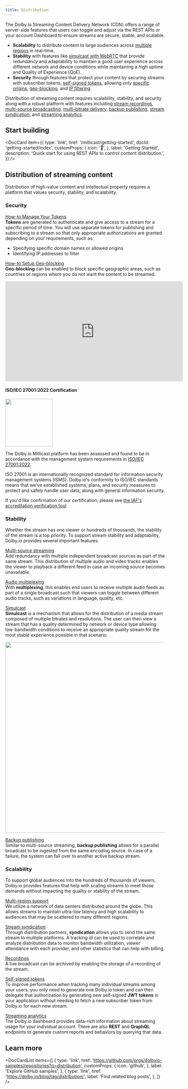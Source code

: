 ```yaml
---
title: Distribution
---
```



The Dolby.io Streaming Content Delivery Network (CDN) offers a range of server-side features that users can toggle and adjust via the REST APIs or your account Dashboard to ensure streams are secure, stable, and scalable.

- **Scalability** to distribute content to large audiences across [multiple regions](/millicast/distribution/multi-region-support/index.mdx) in real-time.
- **Stability** with features like [simulcast with WebRTC](/millicast/distribution/using-webrtc-simulcast) that provide redundancy and adaptability to maintain a good user experience across different network and device conditions while maintaining a high uptime and Quality of Experience (QoE).
- **Security** through features that protect your content by securing streams with subscriber tokens, [self-signed tokens](/millicast/streaming-dashboard/subscribe-tokens.mdx#creating-a-self-signed-token), allowing only [specific origins](/millicast/distribution/access-control/allowed-origins.md), [geo-blocking](/millicast/distribution/access-control/geo-blocking.mdx), and [IP filtering](/millicast/distribution/access-control/allowed-origins.md).

Distribution of streaming content requires scalability, stability, and security along with a robust platform with features including [stream recordings](/millicast/distribution/stream-recordings/index.mdx), [multi-source broadcasting](/millicast/broadcast/multi-source-broadcasting.mdx), [multi-bitrate delivery](/millicast/distribution/using-webrtc-simulcast), [backup publishing](/millicast/broadcast/redundant-ingest/index.mdx), [stream syndication](/millicast/distribution/syndication), and [streaming analytics](/millicast/analytics/index.md).

## Start building

<DocCard
  item={{
    type: 'link',
    href: '/millicast/getting-started',
    docId: 'getting-started/index',
    customProps: {
      icon: '🚀',
    },
    label: 'Getting Started',
    description: 'Quick start for using REST APIs to control content distribution.',
  }}
/>

## Distribution of streaming content

Distribution of high-value content and intellectual property requires a platform that values security, stability, and scalability.

### Security

[How-to Manage Your Tokens](/millicast/streaming-dashboard/managing-your-tokens.mdx)<br/>
**Tokens** are generated to authenticate and give access to a stream for a specific period of time. You will use separate tokens for publishing and subscribing to a stream so that only appropriate authorizations are granted depending on your requirements, such as:

- Specifying specific domain names or allowed origins
- Identifying IP addresses to filter

[How-to Setup Geo-blocking](/millicast/distribution/access-control/geo-blocking.mdx)<br/>
**Geo-blocking** can be enabled to block specific geographic areas, such as countries or regions where you do not want the content to be streamed.

<div className="youtube-container">
  <iframe
    width="560"
    height="315"
    src="https://www.youtube.com/embed/n4iXAJuw-aM"
    title="YouTube video player"
    frameborder="0"
    allow="accelerometer; autoplay; clipboard-write; encrypted-media; gyroscope; picture-in-picture; web-share"
    allowfullscreen
  ></iframe>
</div>

#### ISO/IEC 27001:2022 Certification


<div class="center-container">
  <img src={ISOIEC270012022} width="150" />
</div>

The Dolby.io Millicast platform has been assessed and found to be in accordance with the management system requirements in [ISO/IEC 27001:2022](https://www.iso.org/standard/27001).

ISO 27001 is an internationally recognized standard for information security management systems (ISMS). Dolby.io's conformity to ISO/IEC standards means that we've established systems, plans, and security measures to protect and safely handle user data, along with general information security.

If you'd like confirmation of our certification, please see [the IAF's accreditation verification tool](https://www.iafcertsearch.org/certification/DQmrsq4w4DnUf2KBVA3WYdmR).

### Stability

Whether the stream has one viewer or hundreds of thousands, the stability of the stream is a top priority. To support stream stability and adaptability, Dolby.io provides several important features.

[Multi-source streaming](/millicast/broadcast/multi-source-broadcasting.mdx)<br/>
Add redundancy with multiple independent broadcast sources as part of the same stream. This distribution of multiple audio and video tracks enables the viewer to playback a different feed in case an incoming source becomes unavailable.

[Audio multiplexing](/millicast/playback/audio-multiplexing.md)<br/>
With **multiplexing**, this enables end users to receive multiple audio feeds as part of a single broadcast such that viewers can toggle between different audio tracks, such as variations in language, quality, etc.

[Simulcast](/millicast/distribution/using-webrtc-simulcast)<br/>
**Simulcast** is a mechanism that allows for the distribution of a media stream composed of multiple bitrates and resolutions. The user can then view a stream that has a quality determined by network or device type allowing low-bandwidth conditions to receive an appropriate quality stream for the most stable experience possible in that scenario.


<div class="center-container">
  <img src={I8c0d37aSimulcast} width="600" />
</div>

[Backup publishing](/millicast/broadcast/redundant-ingest/index.mdx)<br/>
Similar to multi-source streaming, **backup publishing** allows for a parallel broadcast to be ingested from the same encoding source. In case of a failure, the system can fall over to another active backup stream.

### Scalability

To support global audiences into the hundreds of thousands of viewers, Dolby.io provides features that help with scaling streams to meet those demands without impacting the quality or stability of the stream.

[Multi-region support](/millicast/distribution/multi-region-support/index.mdx)<br/>
We utilize a network of data centers distributed around the globe. This allows streams to maintain ultra-low latency and high scalability to audiences that may be scattered to many different regions.

[Stream syndication](/millicast/distribution/syndication)<br/>
Through distribution partners, **syndication** allows you to send the same stream to multiple platforms. A tracking id can be used to correlate and analyze distribution data to monitor bandwidth utilization, viewer attendance with each provider, and other statistics that can help with billing.

[Recordings](/millicast/distribution/stream-recordings/index.mdx)<br/>
A live broadcast can be archived by enabling the storage of a recording of the stream.

[Self-signed tokens](/millicast/streaming-dashboard/subscribe-tokens.mdx#creating-a-self-signed-token)<br/>
To improve performance when tracking many individual streams among your users, you only need to generate one Dolby.io token and can then delegate that authorization by generating new self-signed **JWT tokens** in your application without needing to fetch a new subscriber token from Dolby.io for each new stream.

[Streaming analytics](/millicast/analytics/index.md)<br/>
The Dolby.io dashboard provides data-rich information about streaming usage for your individual account. There are also **REST** and **GraphQL** endpoints to generate custom reports and behaviors by querying that data.

## Learn more

<DocCardList
  items={[
    {
      type: 'link',
      href: 'https://github.com/orgs/dolbyio-samples/repositories?q=distribution',
      customProps: {
        icon: 'github',
      },
      label: 'Explore GitHub samples',
    },
    {
      type: 'link',
      href: 'https://dolby.io/blog/tag/distribution/',
      label: 'Find related blog posts',
    },
  ]}
/>
